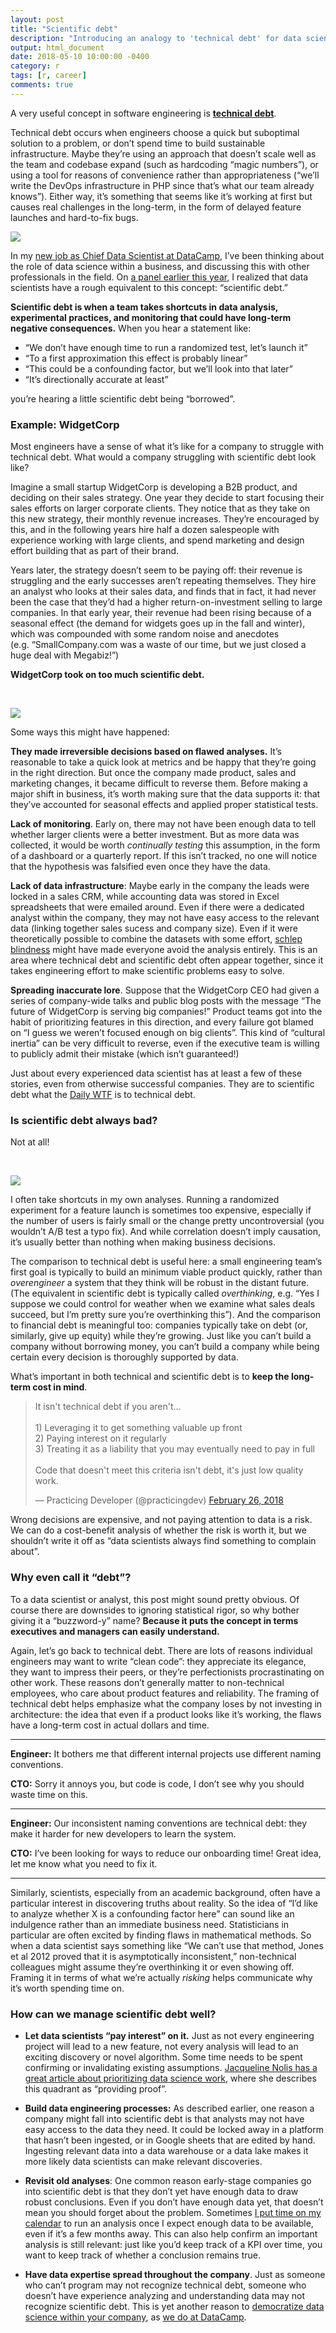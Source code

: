 ```yaml
---
layout: post
title: "Scientific debt"
description: "Introducing an analogy to 'technical debt' for data scientists."
output: html_document
date: 2018-05-10 10:00:00 -0400
category: r
tags: [r, career]
comments: true
---
```


A very useful concept in software engineering is **[technical debt](https://martinfowler.com/bliki/TechnicalDebt.html)**.

Technical debt occurs when engineers choose a quick but suboptimal solution to a problem, or don't spend time to build sustainable infrastructure. Maybe they're using an approach that doesn't scale well as the team and codebase expand (such as hardcoding "magic numbers"), or using a tool for reasons of convenience rather than appropriateness ("we'll write the DevOps infrastructure in PHP since that's what our team already knows"). Either way, it's something that seems like it's working at first but causes real challenges in the long-term, in the form of delayed feature launches and hard-to-fix bugs.

![](https://josephdpurcell.github.io/Lorax/dist/2015-madison-php/assets/What_colour_is_your_backlog.svg)

In my [new job as Chief Data Scientist at DataCamp](http://varianceexplained.org/r/joining-datacamp/), I've been thinking about the role of data science within a business, and discussing this with other professionals in the field. On [a panel earlier this year](https://twitter.com/robinson_es/status/959948446542151680), I realized that data scientists have a rough equivalent to this concept: "scientific debt."

**Scientific debt is when a team takes shortcuts in data analysis, experimental practices, and monitoring that could have long-term negative consequences.** When you hear a statement like:

* "We don't have enough time to run a randomized test, let's launch it"
* "To a first approximation this effect is probably linear"
* "This could be a confounding factor, but we'll look into that later"
* "It's directionally accurate at least"

you're hearing a little scientific debt being "borrowed".

### Example: WidgetCorp

Most engineers have a sense of what it's like for a company to struggle with technical debt. What would a company struggling with scientific debt look like?

Imagine a small startup WidgetCorp is developing a B2B product, and deciding on their sales strategy. One year they decide to start focusing their sales efforts on larger corporate clients. They notice that as they take on this new strategy, their monthly revenue increases. They're encouraged by this, and in the following years hire half a dozen salespeople with experience working with large clients, and spend marketing and design effort building that as part of their brand.

Years later, the strategy doesn't seem to be paying off: their revenue is struggling and the early successes aren't repeating themselves. They hire an analyst who looks at their sales data, and finds that in fact, it had never been the case that they'd had a higher return-on-investment selling to large companies. In that early year, their revenue had been rising because of a seasonal effect (the demand for widgets goes up in the fall and winter), which was compounded with some random noise and anecdotes (e.g. "SmallCompany.com was a waste of our time, but we just closed a huge deal with Megabiz!")

**WidgetCorp took on too much scientific debt.** 

&nbsp;

![](https://smallbiztrends.com/wp-content/uploads/2016/01/cartoon7379.png)

Some ways this might have happened:

**They made irreversible decisions based on flawed analyses.** It's reasonable to take a quick look at metrics and be happy that they're going in the right direction. But once the company made product, sales and marketing changes, it became difficult to reverse them. Before making a major shift in business, it's worth making sure that the data supports it: that they've accounted for seasonal effects and applied proper statistical tests.

**Lack of monitoring**. Early on, there may not have been enough data to tell whether larger clients were a better investment. But as more data was collected, it would be worth *continually testing* this assumption, in the form of a dashboard or a quarterly report. If this isn't tracked, no one will notice that the hypothesis was falsified even once they have the data.

**Lack of data infrastructure**: Maybe early in the company the leads were locked in a sales CRM, while accounting data was stored in Excel spreadsheets that were emailed around. Even if there were a dedicated analyst within the company, they may not have easy access to the relevant data (linking together sales sucess and company size). Even if it were theoretically possible to combine the datasets with some effort, [schlep blindness](http://www.paulgraham.com/schlep.html) might have made everyone avoid the analysis entirely. This is an area where technical debt and scientific debt often appear together, since it takes engineering effort to make scientific problems easy to solve.

**Spreading inaccurate lore**. Suppose that the WidgetCorp CEO had given a series of company-wide talks and public blog posts with the message "The future of WidgetCorp is serving big companies!" Product teams got into the habit of prioritizing features in this direction, and every failure got blamed on "I guess we weren't focused enough on big clients". This kind of "cultural inertia" can be very difficult to reverse, even if the executive team is willing to publicly admit their mistake (which isn't guaranteed!)

Just about every experienced data scientist has at least a few of these stories, even from otherwise successful companies. They are to scientific debt what the [Daily WTF](https://thedailywtf.com/) is to technical debt.

### Is scientific debt always bad?

Not at all!

&nbsp;

![](http://files.explosm.net/comics/Rob/profits.png)

I often take shortcuts in my own analyses. Running a randomized experiment for a feature launch is sometimes too expensive, especially if the number of users is fairly small or the change pretty uncontroversial (you wouldn't A/B test a typo fix). And while correlation doesn't imply causation, it's usually better than nothing when making business decisions.

The comparison to technical debt is useful here: a small engineering team's first goal is typically to build an minimum viable product quickly, rather than *overengineer* a system that they think will be robust in the distant future. (The equivalent in scientific debt is typically called *overthinking*, e.g. "Yes I suppose we could control for weather when we examine what sales deals succeed, but I'm pretty sure you're overthinking this"). And the comparison to financial debt is meaningful too: companies typically take on debt (or, similarly, give up equity) while they're growing. Just like you can't build a company without borrowing money, you can't build a company while being certain every decision is thoroughly supported by data.

What's important in both technical and scientific debt is to **keep the long-term cost in mind**.

<blockquote class="twitter-tweet" data-lang="en"><p lang="en" dir="ltr">It isn&#39;t technical debt if you aren&#39;t...<br><br>1) Leveraging it to get something valuable up front<br>2) Paying interest on it regularly<br>3) Treating it as a liability that you may eventually need to pay in full<br><br>Code that doesn&#39;t meet this criteria isn&#39;t debt, it&#39;s just low quality work.</p>&mdash; Practicing Developer (@practicingdev) <a href="https://twitter.com/practicingdev/status/968175299581108224?ref_src=twsrc%5Etfw">February 26, 2018</a></blockquote>
<script async src="https://platform.twitter.com/widgets.js" charset="utf-8"></script>

Wrong decisions are expensive, and not paying attention to data is a risk. We can do a cost-benefit analysis of whether the risk is worth it, but we shouldn't write it off as "data scientists always find something to complain about".

### Why even call it "debt"?

To a data scientist or analyst, this post might sound pretty obvious. Of course there are downsides to ignoring statistical rigor, so why bother giving it a "buzzword-y" name? **Because it puts the concept in terms executives and managers can easily understand.**

Again, let's go back to technical debt. There are lots of reasons individual engineers may want to write "clean code": they appreciate its elegance, they want to impress their peers, or they're perfectionists procrastinating on other work. These reasons don't generally matter to non-technical employees, who care about product features and reliability. The framing of technical debt helps emphasize what the company loses by not investing in architecture: the idea that even if a product looks like it's working, the flaws have a long-term cost in actual dollars and time.

-----

**Engineer:** It bothers me that different internal projects use different naming conventions.

**CTO:** Sorry it annoys you, but code is code, I don't see why you should waste time on this.

-----

**Engineer:** Our inconsistent naming conventions are technical debt: they make it harder for new developers to learn the system.

**CTO:** I've been looking for ways to reduce our onboarding time! Great idea, let me know what you need to fix it.

-----

Similarly, scientists, especially from an academic background, often have a particular interest in discovering truths about reality. So the idea of "I'd like to analyze whether X is a confounding factor here" can sound like an indulgence rather than an immediate business need. Statisticians in particular are often excited by finding flaws in mathematical methods. So when a data scientist says something like "We can't use that method, Jones et al 2012 proved that it is asymptotically inconsistent," non-technical colleagues might assume they're overthinking it or even showing off. Framing it in terms of what we're actually *risking* helps communicate why it's worth spending time on.

### How can we manage scientific debt well?

* **Let data scientists "pay interest" on it.** Just as not every engineering project will lead to a new feature, not every analysis will lead to an exciting discovery or novel algorithm. Some time needs to be spent confirming or invalidating existing assumptions. [Jacqueline Nolis has a great article about prioritizing data science work](https://towardsdatascience.com/prioritizing-data-science-work-936b3765fd45), where she describes this quadrant as "providing proof".

* **Build data engineering processes:** As described earlier, one reason a company might fall into scientific debt is that analysts may not have easy access to the data they need. It could be locked away in a platform that hasn't been ingested, or in Google sheets that are edited by hand. Ingesting relevant data into a data warehouse or a data lake makes it more likely data scientists can make relevant discoveries.

* **Revisit old analyses**: One common reason early-stage companies go into scientific debt is that they don't yet have enough data to draw robust conclusions. Even if you don't have enough data yet, that doesn't mean you should forget about the problem. Sometimes [I put time on my calendar](https://medium.com/the-mission/why-calendars-are-more-effective-than-to-do-lists-9bc6ce3bee50) to run an analysis once I expect enough data to be available, even if it's a few months away. This can also help confirm an important analysis is still relevant: just like you'd keep track of a KPI over time, you want to keep track of whether a conclusion remains true.

* **Have data expertise spread throughout the company**. Just as someone who can't program may not recognize technical debt, someone who doesn't have experience analyzing and understanding data may not recognize scientific debt. This is yet another reason to [democratize data science within your company](https://register.gotowebinar.com/register/5951553477110700289?source=blog), as [we do at DataCamp](http://varianceexplained.org/r/joining-datacamp/).